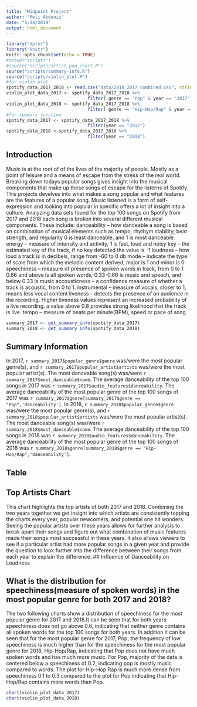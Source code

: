 ```yaml
---
title: "Midpoint Project"
author: "Meli Akdeniz"
date: "5/24/2019"
output: html_document
---
```


```r
library("dplyr")
library("knitr")
knitr::opts_chunk$set(echo = TRUE)
#setwd("scripts")
#source("scripts/artist_pop_chart.R")
source("scripts/summary-info.R")
source("scripts/violin_plot.R")
#for violin plot
spotify_data_2017_2018 <- read.csv("data/2018_2017_combined.csv", stringsAsFactors = F)
violin_plot_data_2017 <- spotify_data_2017_2018 %>%
                               filter( genre == "Pop" & year == "2017")
violin_plot_data_2018 <- spotify_data_2017_2018 %>%
                               filter( genre == "Hip-Hop/Rap" & year == "2018")
#for summary function
spotify_data_2017 <- spotify_data_2017_2018 %>%
                               filter(year == "2017")
spotify_data_2018 <-spotify_data_2017_2018 %>%
                               filter(year == "2018")
```

## Introduction
Music is at the root of of the lives of the majority of people. Mostly as a point of leisure and a means of escape from the stress of the real world. Breaking down todays popular songs gives insight into the musical components that make up these songs of escape for the listerns of Spotify. This projects develves into what makes a song popular and what features are the features of a popular song. Music listened is a form of self-expression and looking into popular in specific offers a lot of insight into a culture. Analyzing data sets found for the top 100 songs on Spotify from 2017 and 2018 each song is broken into several different musical components. These include: danceability -- how danceable a song is based on combination of musical elements such as tempo, rhythym stability, beat strength, and regularity 0 is least danceable, and 1 is most danceable.
energy -- measure of intensity and activity, 1 is fast, loud and noisy
key -- the estimated key of the track, if no key detected the value is -1
loudness -- how loud a track is in decibels, range from -60 to 0 db
mode -- indicate the type of scale from which the melodic content derived, major is 1 
and minor is 0
speechiness -- measure of presence of spoken words in track, from 0 to 1
0.66 and above is all spoken words, 0.33-0.66 is music and speech, and below 0.33 is music
accousticness -- a confidence measure of whether a track is acoustic, from 0 to 1.
instrumental -- measure of vocals, closer to 1, means less vocal content
liveness -- detects the presence of an audience in the recording. Higher liveness values represent an increased probability of a live recording. a value above 0.8 provides strong likelihood that the track is live.
tempo -- measure of beats per minute(BPM), speed or pace of song 
```r
summary_2017 <- get_summary_info(spotify_data_2017)
summary_2018 <- get_summary_info(spotify_data_2018)
```
## Summary Information

In 2017, `r summary_2017$popular_genre$genre` was/were the most popular genre(s), and `r summary_2017$popular_artist$artists` was/were the most popular artist(s). The most danceable song(s) was/were `r summary_2017$most_danceable$name`. The average danceability of the top 100 songs in 2017 was `r summary_2017$audio_features$danceability`. The average danceability of the most popular genre of the top 100 songs of 2017 was `r summary_2017$genre[summary_2017$genre == "Pop",'danceability']`.   In 2018, `r summary_2018$popular_genre$genre` was/were the most popular genre(s), and `r summary_2018$popular_artist$artists` was/were the most popular artist(s). The most danceable song(s) was/were `r summary_2018$most_danceable$name`. The average danceability of the top 100 songs in 2018 was `r summary_2018$audio_features$danceability`. The average danceability of the most popular genre of the top 100 songs of 2018 was `r summary_2018$genre[summary_2018$genre == "Hip-Hop/Rap",'danceability']`.

## Table 
## Top Artists Chart
This chart highlights the top artists of both 2017 and 2018. Combining the two years together we get insight into which artists are consistently topping the charts every year, popular newcomers, and potential one hit wonders. Seeing the popular artists over these years allows for further analysis to break apart their songs and figure out what combination of music features made their songs most successful in these years. It also allows viewers to see if a particular artist had more popular songs in a given year and provide the question to look further into the difference between their songs from each year to explain the difference. 
## Influence of Danceability on Loudness

## What is the distribution for speechiness(measure of spoken words) in the most popular genre for both 2017 and 2018?
The two following charts show a distribution of speechiness for the most popular genre for 2017 and 2018.It can be seen that for both years speechiness does not go above 0.6, indicating that neither genre contains all spoken words for the top 100 songs for both years. In addition it can be seen that for the most popular genre for 2017, Pop, the frequency of low speechiness is much higher than for the speechiness for the most popular genre for 2018, Hip-Hop/Rap, indicating that Pop does not have much spoken words and has much more music. For Pop, majority of the data is centered below a speechiness of 0.2, indicating pop is mostly music compared to words. The plot for Hip-Hop Rap is much more dense from speechiness 0.1 to 0.3 compared to the plot for Pop indicating that Hip-Hop/Rap contains more words than Pop. 

```r
chart(violin_plot_data_2017)
chart(violin_plot_data_2018)
```

